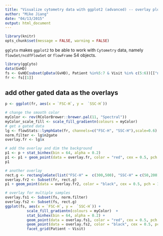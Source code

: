 ```yaml
---
title: "Visualize cytometry data with ggplot2 (advanced) -- overlay plot"
author: "Mike Jiang"
date: "04/13/2015"
output: html_document
---
```


```r
library(knitr)
opts_chunk$set(message = FALSE, warning = FALSE)
```

`ggCyto` makes `ggplot2` to be able to work with `Cytometry` data, namely `flowSet/ncdfFlowSet` or `flowFrame` S4 objects.


```r
library(ggCyto)
data(GvHD)
fs <- GvHD[subset(pData(GvHD), Patient %in%5:7 & Visit %in% c(5:6))[["name"]]]
fr <- fs[[1]]
```

## add other gated data as the overlays
```r
p <- ggplot(fr, aes(x = `FSC-H`, y =  `SSC-H`))

# change the smooth color 
myColor <- rev(RColorBrewer::brewer.pal(11, "Spectral"))
myColor_scale_fill <- scale_fill_gradientn(colours = myColor)
# get a gated data
lg <- flowStats::lymphGate(fr, channels=c("FSC-H", "SSC-H"),scale=0.6)
norm.filter <- lg$n2gate
overlay.fr <- lg$x

# add the overlay and dim the background
p1 <- p + stat_binhex(bin = 64, alpha = 0.2)
p1 <- p1 + geom_point(data = overlay.fr, color = "red", cex = 0.5, pch = 19)
p1

# another overlay 
rect.g <- rectangleGate(list("FSC-H" =  c(300,500), "SSC-H" = c(50,200)))
overlay.fr2 <- Subset(fr, rect.g)
p1 + geom_point(data = overlay.fr2, color = "black", cex = 0.5, pch = 19)

# overlay for multiple samples
overlay.fs1 <- Subset(fs, norm.filter)
overlay.fs2 <- Subset(fs, rect.g)
ggplot(fs, aes(x = `FSC-H`, y =  `SSC-H`)) + 
          scale_fill_gradientn(colours = myColor)  +
          stat_binhex(bin = 64, alpha = 0.2) +
          geom_point(data = overlay.fs1, color = "red", cex = 0.5, pch = 19) +
          geom_point(data = overlay.fs2, color = "black", cex = 0.5, pch = 19) +
          facet_grid(Patient ~ Visit)

```




